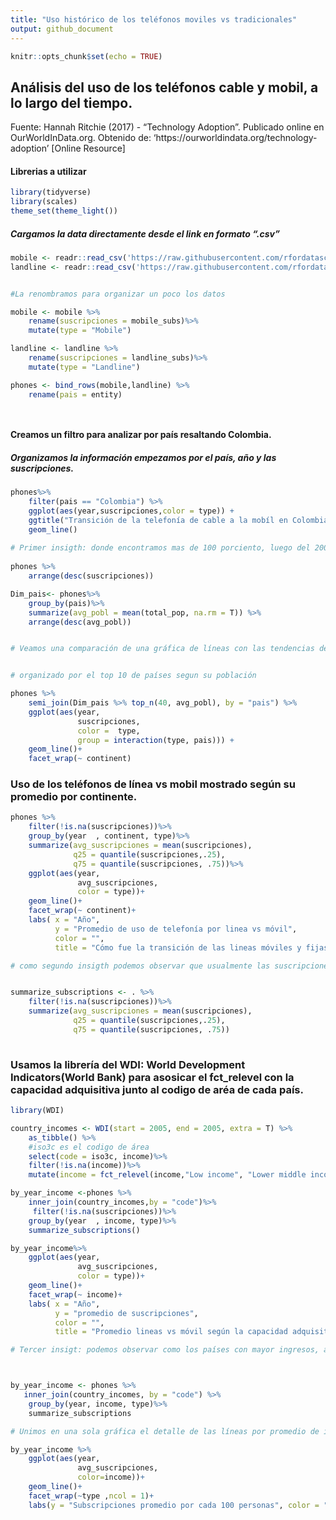 ```yaml
---
title: "Uso histórico de los teléfonos moviles vs tradicionales"
output: github_document
---
```


```r
knitr::opts_chunk$set(echo = TRUE)
```

## Análisis del uso de los teléfonos cable y mobil, a lo largo del tiempo.

Fuente: Hannah Ritchie (2017) - "Technology Adoption". Publicado online en OurWorldInData.org. 
Obtenido de: 'https://ourworldindata.org/technology-adoption' [Online Resource]



#### Librerias a utilizar

```r

library(tidyverse)
library(scales)
theme_set(theme_light())

```

##### Cargamos la data directamente desde el link en formato ".csv"

```r


mobile <- readr::read_csv('https://raw.githubusercontent.com/rfordatascience/tidytuesday/master/data/2020/2020-11-10/mobile.csv')
landline <- readr::read_csv('https://raw.githubusercontent.com/rfordatascience/tidytuesday/master/data/2020/2020-11-10/landline.csv')


#La renombramos para organizar un poco los datos

mobile <- mobile %>%
    rename(suscripciones = mobile_subs)%>%
    mutate(type = "Mobile")

landline <- landline %>%
    rename(suscripciones = landline_subs)%>%
    mutate(type = "Landline")

phones <- bind_rows(mobile,landline) %>%
    rename(pais = entity)




```

#### Creamos un filtro para analizar por país resaltando Colombia.
##### Organizamos la información empezamos por el país, año y las suscripciones.
```r

phones%>%
    filter(pais == "Colombia") %>%
    ggplot(aes(year,suscripciones,color = type)) +
    ggtitle("Transición de la telefonía de cable a la mobíl en Colombia")+
    geom_line()
    
# Primer insigth: donde encontramos mas de 100 porciento, luego del 2003, se sugiere que las personas empezaron a suscribirse a más de una línea telefónica al tiempo.
    
phones %>% 
    arrange(desc(suscripciones))

Dim_pais<- phones%>%
    group_by(pais)%>%
    summarize(avg_pobl = mean(total_pop, na.rm = T)) %>%
    arrange(desc(avg_pobl))


# Veamos una comparación de una gráfica de líneas con las tendencias de todos los paises


# organizado por el top 10 de países segun su población 

phones %>%
    semi_join(Dim_pais %>% top_n(40, avg_pobl), by = "pais") %>%
    ggplot(aes(year,
               suscripciones,
               color =  type,
               group = interaction(type, pais))) +
    geom_line()+
    facet_wrap(~ continent)

```

### Uso de los teléfonos de línea vs mobil mostrado según su promedio por continente.

```r

phones %>%
    filter(!is.na(suscripciones))%>%
    group_by(year  , continent, type)%>%
    summarize(avg_suscripciones = mean(suscripciones),
              q25 = quantile(suscripciones,.25),
              q75 = quantile(suscripciones, .75))%>%
    ggplot(aes(year,
               avg_suscripciones,
               color = type))+
    geom_line()+
    facet_wrap(~ continent)+
    labs( x = "Año",
          y = "Promedio de uso de telefonía por linea vs móvil",
          color = "",
          title = "Cómo fue la transición de las lineas móviles y fijas en cada continente")

# como segundo insigth podemos observar que usualmente las suscripciones de lúnas telefónicas se mantienen a lo largo de los años.


summarize_subscriptions <- . %>%
    filter(!is.na(suscripciones))%>%
    summarize(avg_suscripciones = mean(suscripciones),
              q25 = quantile(suscripciones,.25),
              q75 = quantile(suscripciones, .75))
    

```

### Usamos la librería del WDI: World Development Indicators(World Bank) para asosicar el fct_relevel con la capacidad adquisitiva junto al codigo de aréa de cada país.

```r

library(WDI)

country_incomes <- WDI(start = 2005, end = 2005, extra = T) %>%
    as_tibble() %>%
    #iso3c es el codigo de área
    select(code = iso3c, income)%>%
    filter(!is.na(income))%>%
    mutate(income = fct_relevel(income,"Low income", "Lower middle income","Upper middle income"))

by_year_income <-phones %>%
    inner_join(country_incomes,by = "code")%>%
     filter(!is.na(suscripciones))%>%
    group_by(year  , income, type)%>%
    summarize_subscriptions()

by_year_income%>%
    ggplot(aes(year,
               avg_suscripciones,
               color = type))+
    geom_line()+
    facet_wrap(~ income)+
    labs( x = "Año",
          y = "promedio de suscripciones",
          color = "",
          title = "Promedio lineas vs móvil según la capacidad adquisitiva")

# Tercer insigt: podemos observar como los países con mayor ingresos, adquirieron e incorporaron primero la telefonía mobil a lo largo de los años.



by_year_income <- phones %>% 
   inner_join(country_incomes, by = "code") %>%
    group_by(year, income, type)%>%
    summarize_subscriptions

# Unimos en una sola gráfica el detalle de las líneas por promedio de ingresos.

by_year_income %>%
    ggplot(aes(year,
               avg_suscripciones,
               color=income))+
    geom_line()+
    facet_wrap(~type ,ncol = 1)+
    labs(y = "Subscripciones promedio por cada 100 personas", color = "income", x= "Año")

```



